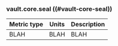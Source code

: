 ### vault.core.seal ((#vault-core-seal))

Metric type | Units | Description
----------- | ----- | -----------
BLAH     | BLAH    | BLAH